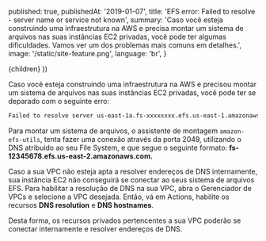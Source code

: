 
  published: true,
  publishedAt: '2019-01-07',
  title: 'EFS error: Failed to resolve - server  name or service not known',
  summary: 'Caso você esteja construindo uma infraestrutura na AWS e precisa montar um sistema de arquivos nas suas instâncias EC2 privadas, você pode ter algumas dificuldades. Vamos ver um dos problemas mais comuns em detalhes.',
  image: '/static/site-feature.png',
  language: 'br',
}

  <BlogPost language={meta.language} path={router.pathname} meta={meta}>
    {children}
  </BlogPost>
))

Caso você esteja construindo uma infraestrutura na AWS e precisou montar um sistema de arquivos nas suas instâncias EC2 privadas, você pode ter se deparado com o seguinte erro:

```bash
Failed to resolve server us-east-1a.fs-xxxxxxxx.efs.us-east-1.amazonaws.com: Name or service not known
```

Para montar um sistema de arquivos, o assistente de montagem `amazon-efs-utils`, tenta fazer uma conexão através da porta 2049, utilizando o DNS atribuído ao seu File System, e que segue o seguinte formato: **fs-12345678.efs.us-east-2.amazonaws.com.**

Caso a sua VPC não esteja apta a resolver endereços de DNS internamente, sua instância EC2 não conseguirá se conectar ao seus sistema de arquivos EFS. Para habilitar a resolução de DNS na sua VPC, abra o Gerenciador de VPCs e selecione a VPC desejada. Então, vá em Actions, habilite os recursos **DNS resolution** e **DNS hostnames**.

Desta forma, os recursos privados pertencentes a sua VPC poderão se conectar internamente e resolver endereços de DNS.